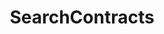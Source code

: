 ---
title: SearchContracts
openapi: ../sequence-metadata.json post /rpc/Metadata/SearchContracts
---